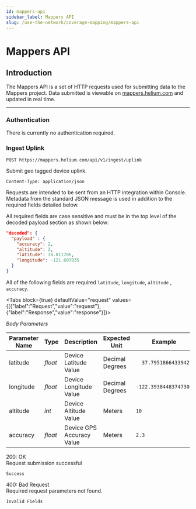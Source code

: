 ```yaml
---
id: mappers-api
sidebar_label: Mappers API
slug: /use-the-network/coverage-mapping/mappers-api
---
```


# Mappers API


## Introduction

The Mappers API is a set of HTTP requests used for submitting data to the
Mappers project. Data submitted is viewable on
[mappers.helium.com](https://mappers.helium.com) and updated in real time.

---

### Authentication

There is currently no authentication required.

### Ingest Uplink

```
POST https://mappers.helium.com/api/v1/ingest/uplink
```

Submit geo tagged device uplink.

`Content-Type: application/json`

Requests are intended to be sent from an HTTP integration within Console.
Metadata from the standard JSON message is used in addition to the required
fields detailed below.

All required fields are case sensitive and must be in the top level of the 
decoded payload section as shown below:
```json
"decoded": { 
  "payload" : {
    "accuracy": 2,
    "altitude": 2,
    "latitude": 38.811706,
    "longitude": -121.607035
  }
}
```

All of the following fields are required `latitude`, `longitude`, `altitude`
, `accuracy`.

<Tabs
  block={true}
  defaultValue="request"
  values={[{"label":"Request","value":"request"},{"label":"Response","value":"response"}]}>
<TabItem value="request">

_Body Parameters_

| Parameter Name  | Type     | Description                 | Expected Unit   | Example                |
| --------------- | -------- | --------------------------- | --------------- | ---------------------- |
| latitude        | _float_ | Device Latitude Value       | Decimal Degrees | `  37.79518664339426`  |
| longitude       | _float_ | Device Longitude Value      | Decimal Degrees | `-122.39384483747301`  |
| altitude        | _int_   | Device Altitude Value       | Meters          | `10`                   |
| accuracy        | _float_ | Device GPS Accuracy Value   | Meters          | `2.3`                  |

</TabItem>
<TabItem value="response">

200: OK  
Request submission successful

```
Success
```

400: Bad Request  
Required request parameters not found.

```
Invalid Fields
```

</TabItem>
</Tabs>

